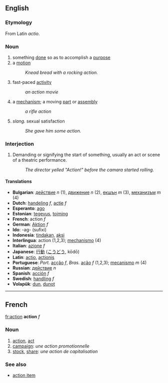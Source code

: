 ==English==
=== Etymology ===
From Latin ''actio''.

===Noun===
# something [[done]] so as to accomplish a [[purpose]]
# a [[motion]]
#: ''Knead bread with a rocking action.''
# fast-paced [[activity]]
#: ''an action movie''
# a [[mechanism]]; a moving [[part]] or [[assembly]]
#: ''a rifle action''
# ''slang.'' sexual satisfaction
#: ''She gave him some action.''

===Interjection===
# Demanding or signifying the start of something, usually an act or scene of a theatric performance.
#: ''The director yelled "Action!" before the camara started rolling.''

====Translations====
*'''Bulgarian''': [[действие]] ''n'' (1), [[движение]] ''n'' (2), [[екшън]] ''m'' (3), [[механизъм]] ''m'' (4)
*'''Dutch''': [[handeling]] ''f'', [[actie]] ''f''
*'''Esperanto''': [[ago]]
*'''Estonian''': [[tegevus]], [[toiming]]
*'''French''': action ''f''
*'''German''': [[Aktion]] ''f''
*'''Ido''': -ag- (sufixi)
*'''Indonesia''': [[tindak]]an, [[aksi]] 
*'''Interlingua''': action (1,2,3); [[mechanismo]] (4)
*'''Italian''': [[azione]] ''f'' 
*'''Japanese''': [[行動]] ([[こうどう]], kōdō) 
*'''Latin''': [[actio]], [[actionis]]
*'''Portuguese''': ''Port.'' [[acção]] ''f'', ''Bras.'' [[ação]] ''f'' (1,2,3); [[mecanismo]] ''m'' (4)
*'''Russian''': [[действие]] ''n''
*'''Spanish''': [[acción]] ''f'' 
*'''Swedish''': [[handling]] ''f'' 
*'''Volapük''': [[dun]], [[dunot]]

----

==French==
[[fr:action]]
'''action''' ''f''

===Noun===

# [[action]], [[act]]
# [[campaign]]: ''une action promotionnelle''
# [[stock]], [[share]]: ''une action de capitalisation''

===See also===
*[[action item]]
